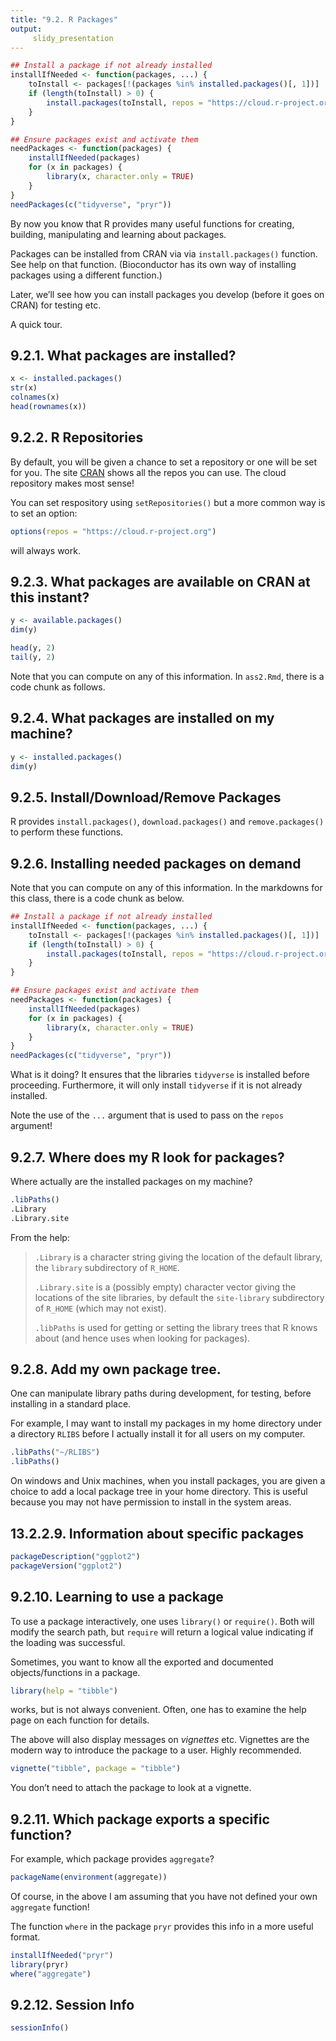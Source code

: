 ```yaml
---
title: "9.2. R Packages"
output:
     slidy_presentation
---
```

```r
## Install a package if not already installed
installIfNeeded <- function(packages, ...) {
    toInstall <- packages[!(packages %in% installed.packages()[, 1])]
    if (length(toInstall) > 0) {
        install.packages(toInstall, repos = "https://cloud.r-project.org")
    }
}

## Ensure packages exist and activate them
needPackages <- function(packages) {
    installIfNeeded(packages)
    for (x in packages) {
        library(x, character.only = TRUE)
    }
}
needPackages(c("tidyverse", "pryr"))
```


By now you know that R provides many useful functions for creating,
building, manipulating and learning about packages.  

Packages can be installed from CRAN via via `install.packages()`
function. See help on that function. (Bioconductor has its own way of
installing packages using a different function.) 

Later, we'll see how you can install packages you develop (before it
goes on CRAN) for testing etc.

A quick tour.

## 9.2.1. What packages are installed?

```r
x <- installed.packages()
str(x)
colnames(x)
head(rownames(x))
```

## 9.2.2. R Repositories

By default, you will be given a chance to set a repository or one will
be set for you. The site [CRAN](https://cloud.r-project.org) shows all
the repos you can use. The cloud repository makes most sense!

You can set respository using `setRepositories()` but a more common
way is to set an option:

```r
options(repos = "https://cloud.r-project.org")
```

will always work.


## 9.2.3. What packages are available on CRAN at this instant?

```r
y <- available.packages()
dim(y)
```

```r
head(y, 2)
tail(y, 2)
```

Note that you can compute on any of this information. In `ass2.Rmd`,
there is a code chunk as follows.

## 9.2.4. What packages are installed on my machine?

```r
y <- installed.packages()
dim(y)
```

## 9.2.5. Install/Download/Remove Packages

R provides `install.packages()`, `download.packages()` and
`remove.packages()` to perform these functions.

## 9.2.6. Installing needed packages on demand

Note that you can compute on any of this information. In the markdowns
for this class, there is a code chunk as below. 

```r
## Install a package if not already installed
installIfNeeded <- function(packages, ...) {
    toInstall <- packages[!(packages %in% installed.packages()[, 1])]
    if (length(toInstall) > 0) {
        install.packages(toInstall, repos = "https://cloud.r-project.org")
    }
}

## Ensure packages exist and activate them
needPackages <- function(packages) {
    installIfNeeded(packages)
    for (x in packages) {
        library(x, character.only = TRUE)
    }
}
needPackages(c("tidyverse", "pryr"))
```

What is it doing? It ensures that the libraries `tidyverse` is
installed before proceeding. Furthermore, it will only install
`tidyverse` if it is not already installed.

Note the use of the `...` argument that is used to pass on the `repos`
argument!

## 9.2.7. Where does my R look for packages?

Where actually are the installed packages on my machine?

```r
.libPaths()
.Library
.Library.site
```

From the help:

> `.Library` is a character string giving the location of the
> default library, the `library` subdirectory of `R_HOME`.
>
> `.Library.site` is a (possibly empty) character vector giving the
> locations of the site libraries, by default the `site-library`
> subdirectory of `R_HOME` (which may not exist).
>
> `.libPaths` is used for getting or setting the library trees that
> R knows about (and hence uses when looking for packages).

## 9.2.8. Add my own package tree.

One can manipulate library paths during development, for testing,
before installing in a standard place.

For example, I may want to install my packages in my home directory
under a directory `RLIBS` before I actually install it for all users
on my computer.

```r
.libPaths("~/RLIBS")
.libPaths()
```

On windows and Unix machines, when you install packages, you are given
a choice to add a local package tree in your home directory. This is
useful because you may not have permission to install in the system
areas.

## 13.2.2.9. Information about specific packages

```r
packageDescription("ggplot2")
packageVersion("ggplot2")
```

## 9.2.10. Learning to use a package

To use a package interactively, one uses `library()` or
  `require()`. Both will modify the search path, but `require` will
  return a logical value indicating if the loading was successful.

Sometimes, you want to know all the exported and documented objects/functions
in a package.

```r
library(help = "tibble")
```
works, but is not always convenient. Often, one has to examine the
help page on each function for details.

The above will also display messages on _vignettes_ etc. Vignettes are
the modern way to introduce the package to a user. Highly
recommended.

```r
vignette("tibble", package = "tibble")
```

You don't need to attach the package to look at a vignette.

## 9.2.11. Which package exports a specific function?

For example, which package provides `aggregate`?

```r
packageName(environment(aggregate))
```

Of course, in the above I am assuming that you have not defined your
own `aggregate` function!

The function `where` in the package `pryr` provides this info in a
more useful format.

```r
installIfNeeded("pryr")
library(pryr)
where("aggregate")
```

## 9.2.12. Session Info
```r
sessionInfo()
```
